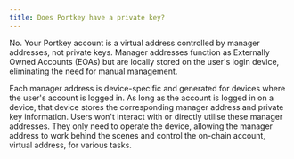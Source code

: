 ```yaml
---
title: Does Portkey have a private key?
---
```


No. Your Portkey account is a virtual address controlled by manager addresses, not private keys. Manager addresses function as Externally Owned Accounts (EOAs) but are locally stored on the user's login device, eliminating the need for manual management.

Each manager address is device-specific and generated for devices where the user's account is logged in. As long as the account is logged in on a device, that device stores the corresponding manager address and private key information. Users won't interact with or directly utilise these manager addresses. They only need to operate the device, allowing the manager address to work behind the scenes and control the on-chain account, virtual address, for various tasks.
